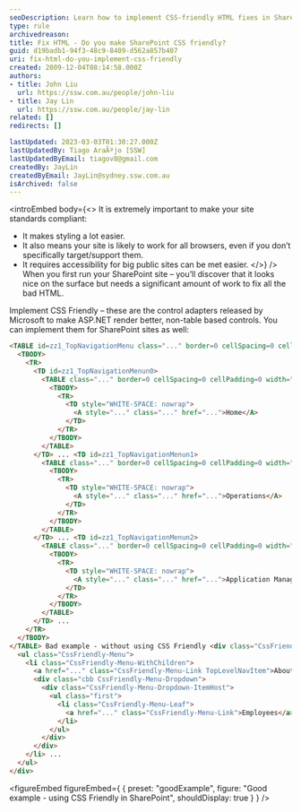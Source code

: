 ```yaml
---
seoDescription: Learn how to implement CSS-friendly HTML fixes in SharePoint to ensure standards compliance, accessibility, and cross-browser compatibility.
type: rule
archivedreason:
title: Fix HTML - Do you make SharePoint CSS friendly?
guid: d19badb1-94f3-48c9-8409-d562a857b407
uri: fix-html-do-you-implement-css-friendly
created: 2009-12-04T08:14:58.000Z
authors:
- title: John Liu
  url: https://ssw.com.au/people/john-liu
- title: Jay Lin
  url: https://ssw.com.au/people/jay-lin
related: []
redirects: []

lastUpdated: 2023-03-03T01:30:27.000Z
lastUpdatedBy: Tiago AraÃºjo [SSW]
lastUpdatedByEmail: tiagov8@gmail.com
createdBy: JayLin
createdByEmail: JayLin@sydney.ssw.com.au
isArchived: false
---
```


<introEmbed
  body={<>
It is extremely important to make your site standards compliant:

* It makes styling a lot easier.
* It also means your site is likely to work for all browsers, even if you don’t specifically target/support them.
* It requires accessibility for big public sites can be met easier.
  </>}
/>
When you first run your SharePoint site – you’ll discover that it looks nice on the surface but needs a significant amount of work to fix all the bad HTML.

Implement CSS Friendly – these are the control adapters released by Microsoft to make ASP.NET render better, non-table based controls. You can implement them for SharePoint sites as well:

``` html
<TABLE id=zz1_TopNavigationMenu class="..." border=0 cellSpacing=0 cellPadding=0>
  <TBODY>
    <TR>
      <TD id=zz1_TopNavigationMenun0>
        <TABLE class="..." border=0 cellSpacing=0 cellPadding=0 width="100%">
          <TBODY>
            <TR>
              <TD style="WHITE-SPACE: nowrap">
                <A style="..." class="..." href="...">Home</A>
              </TD>
            </TR>
          </TBODY>
        </TABLE>
      </TD> ... <TD id=zz1_TopNavigationMenun1>
        <TABLE class="..." border=0 cellSpacing=0 cellPadding=0 width="100%">
          <TBODY>
            <TR>
              <TD style="WHITE-SPACE: nowrap">
                <A style="..." class="..." href="...">Operations</A>
              </TD>
            </TR>
          </TBODY>
        </TABLE>
      </TD> ... <TD id=zz1_TopNavigationMenun2>
        <TABLE class="..." border=0 cellSpacing=0 cellPadding=0 width="100%">
          <TBODY>
            <TR>
              <TD style="WHITE-SPACE: nowrap">
                <A style="..." class="..." href="...">Application Management</A>
              </TD>
            </TR>
          </TBODY>
        </TABLE>
      </TD> ...
    </TR>
  </TBODY>
</TABLE> Bad example - without using CSS Friendly <div class="CssFriendly-Menu-Horizontal" id="zz1\_TopNavigationMenu">
  <ul class="CssFriendly-Menu">
    <li class="CssFriendly-Menu-WithChildren">
      <a href="..." class="CssFriendly-Menu-Link TopLevelNavItem">About Us</a>
      <div class="cbb CssFriendly-Menu-Dropdown">
        <div class="CssFriendly-Menu-Dropdown-ItemHost">
          <ul class="first">
            <li class="CssFriendly-Menu-Leaf">
              <a href="..." class="CssFriendly-Menu-Link">Employees</a>
            </li>
          </ul>
        </div>
      </div>
    </li> ...
  </ul>
</div>
```

<figureEmbed figureEmbed={ {
  preset: "goodExample",
  figure: "Good example - using CSS Friendly in SharePoint",
  shouldDisplay: true
} } />
